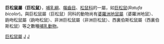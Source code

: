 {{Automatic taxobox
| taxon = Ratufa
| image = Malabar Giant Squirrel.jpg
| authority = [[John_Edward_Gray|Gray]], 1867
| subdivision_ranks = [[種|種]]
| subdivision       = 
''[[Ratufa_affinis|Ratufa affinis]]''<br>
''[[Ratufa_bicolor|Ratufa bicolor]]''<br>
''[[Ratufa_indica|Ratufa indica]]''<br>
''[[Ratufa_macroura|Ratufa macroura]]''
}}

'''巨松鼠屬（巨松鼠）'''，[[哺乳綱|哺乳綱]]、[[囓齒目|囓齒目]]、[[松鼠科|松鼠科]]的一屬，如[[巨松鼠|巨松鼠]](''Ratufa bicolor'')。與巨松鼠屬（巨松鼠）同科的動物尚有[[婆羅洲地鼠屬|婆羅洲地鼠屬]]（婆羅洲地鼠）、鼩吻松鼠屬（鼩吻松鼠）、非洲巨松鼠屬（非洲巨松鼠）、西裏伯斯松鼠屬（西裏伯斯松鼠）等之數種[[哺乳動物|哺乳動物]]。
{{Taxonbar|from=Q858747}}

[[Category:巨松鼠屬|]]
[[Category:松鼠科|J]]
[[Category:1867年描述的分类群|J]]